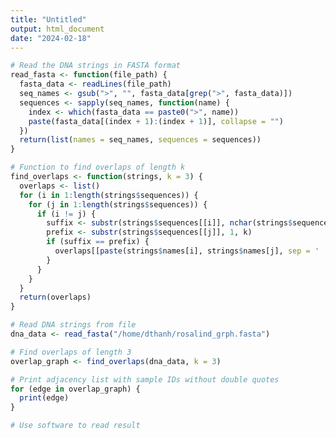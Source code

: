 ```yaml
---
title: "Untitled"
output: html_document
date: "2024-02-18"
---
```



```r
# Read the DNA strings in FASTA format
read_fasta <- function(file_path) {
  fasta_data <- readLines(file_path)
  seq_names <- gsub(">", "", fasta_data[grep(">", fasta_data)])
  sequences <- sapply(seq_names, function(name) {
    index <- which(fasta_data == paste0(">", name))
    paste(fasta_data[(index + 1):(index + 1)], collapse = "")
  })
  return(list(names = seq_names, sequences = sequences))
}

# Function to find overlaps of length k
find_overlaps <- function(strings, k = 3) {
  overlaps <- list()
  for (i in 1:length(strings$sequences)) {
    for (j in 1:length(strings$sequences)) {
      if (i != j) {
        suffix <- substr(strings$sequences[[i]], nchar(strings$sequences[[i]]) - k + 1, nchar(strings$sequences[[i]]))
        prefix <- substr(strings$sequences[[j]], 1, k)
        if (suffix == prefix) {
          overlaps[[paste(strings$names[i], strings$names[j], sep = ' ')]] <- c(strings$names[i], strings$names[j])  # Storing sample IDs
        }
      }
    }
  }
  return(overlaps)
}

# Read DNA strings from file
dna_data <- read_fasta("/home/dthanh/rosalind_grph.fasta")

# Find overlaps of length 3
overlap_graph <- find_overlaps(dna_data, k = 3)

# Print adjacency list with sample IDs without double quotes
for (edge in overlap_graph) {
  print(edge)
}

# Use software to read result 
```

